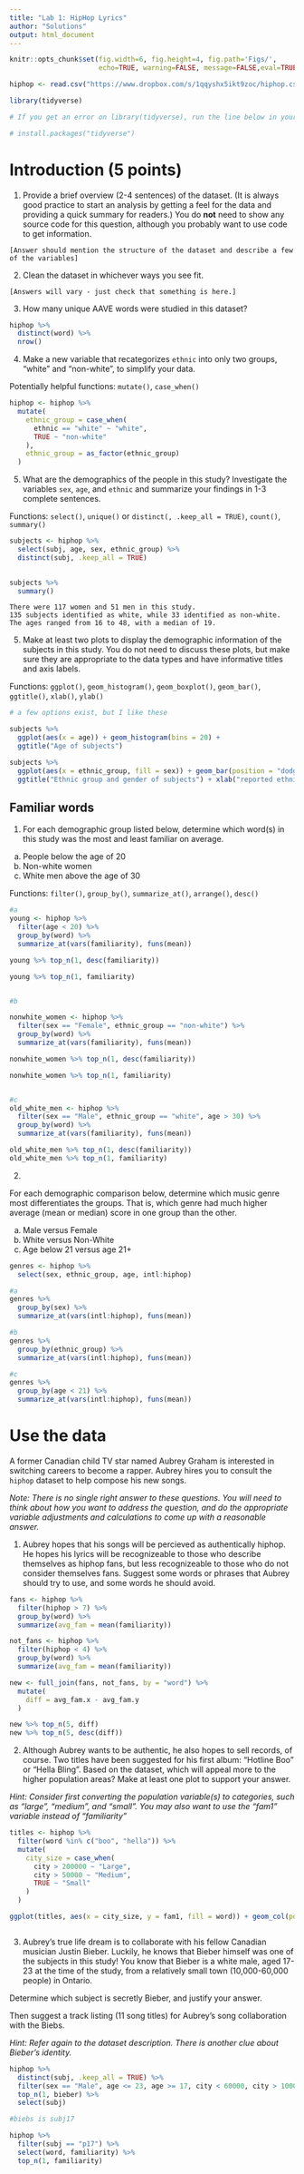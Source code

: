 ```yaml
---
title: "Lab 1: HipHop Lyrics"
author: "Solutions"
output: html_document
---
```


```r
knitr::opts_chunk$set(fig.width=6, fig.height=4, fig.path='Figs/',
                      echo=TRUE, warning=FALSE, message=FALSE,eval=TRUE)

```



```r
hiphop <- read.csv("https://www.dropbox.com/s/1qqyshx5ikt9zoc/hiphop.csv?dl=1")

library(tidyverse)

# If you get an error on library(tidyverse), run the line below in your console.  Do NOT uncomment this line!

# install.packages("tidyverse")
```

# Introduction  (5 points)

1. Provide a brief overview (2-4 sentences) of the dataset. (It is always good practice to start an analysis by getting a feel for the data and providing a quick summary for readers.) You do **not** need to show any source code for this question, although you probably want to use code to get information.

```
[Answer should mention the structure of the dataset and describe a few of the variables]
```

2. Clean the dataset in whichever ways you see fit.
```
[Answers will vary - just check that something is here.]
```

3. How many unique AAVE words were studied in this dataset?

```r
hiphop %>%
  distinct(word) %>%
  nrow()
```


4. Make a new variable that recategorizes `ethnic` into only two groups, "white" and "non-white", to simplify your data.

Potentially helpful functions: `mutate()`, `case_when()`

```r
hiphop <- hiphop %>%
  mutate(
    ethnic_group = case_when(
      ethnic == "white" ~ "white",
      TRUE ~ "non-white"
    ),
    ethnic_group = as_factor(ethnic_group)
  )
```


5. What are the demographics of the people in this study?  Investigate the variables `sex`, `age`, and `ethnic` and summarize your findings in 1-3 complete sentences.  

Functions:  `select()`, `unique()` or `distinct(, .keep_all = TRUE)`, `count()`,  `summary()`

```r
subjects <- hiphop %>% 
  select(subj, age, sex, ethnic_group) %>% 
  distinct(subj, .keep_all = TRUE)
      

subjects %>% 
  summary()
```

```
There were 117 women and 51 men in this study.  
135 subjects identified as white, while 33 identified as non-white.
The ages ranged from 16 to 48, with a median of 19.
```


5. Make at least two plots to display the demographic information of the subjects in this study.  You do not need to discuss these plots, but make sure they are appropriate to the data types and have informative titles and axis labels.

Functions:  `ggplot()`, `geom_histogram()`, `geom_boxplot()`, `geom_bar()`, `ggtitle()`, `xlab()`, `ylab()`

```r
# a few options exist, but I like these

subjects %>% 
  ggplot(aes(x = age)) + geom_histogram(bins = 20) +
  ggtitle("Age of subjects")

subjects %>% 
  ggplot(aes(x = ethnic_group, fill = sex)) + geom_bar(position = "dodge") +
  ggtitle("Ethnic group and gender of subjects") + xlab("reported ethnicity")
```


## Familiar words

1.  For each demographic group listed below, determine which word(s) in this study was the most and least familiar on average.

a. People below the age of 20
b. Non-white women
c. White men above the age of 30

Functions: `filter()`, `group_by()`, `summarize_at()`, `arrange()`, `desc()`

```r


#a
young <- hiphop %>% 
  filter(age < 20) %>% 
  group_by(word) %>% 
  summarize_at(vars(familiarity), funs(mean)) 

young %>% top_n(1, desc(familiarity))

young %>% top_n(1, familiarity)


#b

nonwhite_women <- hiphop %>% 
  filter(sex == "Female", ethnic_group == "non-white") %>% 
  group_by(word) %>% 
  summarize_at(vars(familiarity), funs(mean)) 

nonwhite_women %>% top_n(1, desc(familiarity))

nonwhite_women %>% top_n(1, familiarity)


#c
old_white_men <- hiphop %>% 
  filter(sex == "Male", ethnic_group == "white", age > 30) %>% 
  group_by(word) %>% 
  summarize_at(vars(familiarity), funs(mean)) 

old_white_men %>% top_n(1, desc(familiarity))
old_white_men %>% top_n(1, familiarity)
```

2. 

For each demographic comparison below, determine which music genre most differentiates the groups.  That is, which genre had much higher average (mean or median) score in one group than the other.

a. Male versus Female
b. White versus Non-White
c. Age below 21 versus age 21+


```r
genres <- hiphop %>%
  select(sex, ethnic_group, age, intl:hiphop)

#a
genres %>% 
  group_by(sex) %>%
  summarize_at(vars(intl:hiphop), funs(mean))

#b
genres %>% 
  group_by(ethnic_group) %>%
  summarize_at(vars(intl:hiphop), funs(mean))

#c
genres %>% 
  group_by(age < 21) %>%
  summarize_at(vars(intl:hiphop), funs(mean))
```



# Use the data

A former Canadian child TV star named Aubrey Graham is interested in switching careers to become a rapper.  Aubrey hires you to consult the `hiphop` dataset to help compose his new songs. 

*Note: There is no single right answer to these questions.  You will need to think about how you want to address the question, and do the appropriate variable adjustments and calculations to come up with a reasonable answer.*

1.  Aubrey hopes that his songs will be percieved as authentically hiphop.  He hopes his lyrics will be recognizeable to those who describe themselves as hiphop fans, but less recognizeable to those who do not consider themselves fans.  Suggest some words or phrases that Aubrey should try to use, and some words he should avoid. 

```r

fans <- hiphop %>% 
  filter(hiphop > 7) %>%
  group_by(word) %>% 
  summarize(avg_fam = mean(familiarity))

not_fans <- hiphop %>% 
  filter(hiphop < 4) %>%
  group_by(word) %>% 
  summarize(avg_fam = mean(familiarity))

new <- full_join(fans, not_fans, by = "word") %>%
  mutate(
    diff = avg_fam.x - avg_fam.y
  ) 

new %>% top_n(5, diff)
new %>% top_n(5, desc(diff))

```


2. Although Aubrey wants to be authentic, he also hopes to sell records, of course.  Two titles have been suggested for his first album: "Hotline Boo" or "Hella Bling".  Based on the dataset, which will appeal more to the higher population areas?  Make at least one plot to support your answer.

*Hint: Consider first converting the population variable(s) to categories, such as "large", "medium", and "small".  You may also want to use the "fam1" variable instead of "familiarity"*

```r

titles <- hiphop %>% 
  filter(word %in% c("boo", "hella")) %>%
  mutate(
    city_size = case_when(
      city > 200000 ~ "Large",
      city > 50000 ~ "Medium",
      TRUE ~ "Small"
    )
  )

ggplot(titles, aes(x = city_size, y = fam1, fill = word)) + geom_col(position = "fill")



```

3. Aubrey's true life dream is to collaborate with his fellow Canadian musician Justin Bieber.  Luckily, he knows that Bieber himself was one of the subjects in this study!  You know that Bieber is a white male, aged 17-23 at the time of the study, from a relatively small town (10,000-60,000 people) in Ontario.

Determine which subject is secretly Bieber, and justify your answer.

Then suggest a track listing (11 song titles) for Aubrey's song collaboration with the Biebs.

*Hint: Refer again to the dataset description.  There is another clue about Bieber's identity.*


```r
hiphop %>% 
  distinct(subj, .keep_all = TRUE) %>%
  filter(sex == "Male", age <= 23, age >= 17, city < 60000, city > 10000) %>%
  top_n(1, bieber) %>%
  select(subj)

#biebs is subj17

hiphop %>% 
  filter(subj == "p17") %>% 
  select(word, familiarity) %>%
  top_n(1, familiarity)

```


